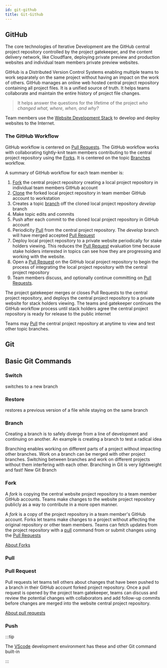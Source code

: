 ```yaml
---
id: git-github
title: Git-Github
---
```


## GitHub

The core technologies of Iterative Development are the GitHub central project repository controlled by the project gatekeeper, and the content delivery network, like Cloudflare, deploying private preview and production websites and individual team members private preview websites.

GitHub is a Distributed Version Control Systems enabling multiple teams to work separately on the same project without having an impact on the work of others. GitHub manages an online web hosted central project repository containing all project files. It is a unified source of truth. It helps teams collaborate and maintain the entire history of project file changes.

> It helps answer the questions for the lifetime of the project *who changed what, where, when, and why?* 

Team members use the [Website Development Stack](#website-development-stack) to develop and deploy websites to the Internet.

### The GitHub Workflow

GitHub workflow is centered on [Pull Requests](#pull-request). The GitHub workflow works with collaborating tightly-knit team members contributing to the central project repository using the [Forks](#fork). It is centered on the topic [Branches](#branch) workflow.

A summary of GitHub workflow for each team member is:

1. [Fork](#fork) the central project repository creating a local project repository in individual team members GitHub account
2. [Clone](#clone) the forked local project repository in team member GitHub account to workstation
1. Creates a topic [branch](#branch) off the cloned local project repository *develop* branch
1. Make topic edits and commits 
2. Push after each commit to the cloned local project repository in GitHub account
3. Periodicity [Pull](#pull) from the central project repository. The *develop* branch will have merged accepted [Pull Request](#pull-request)
3. Deploy local project repository to a private website periodically for stake holders viewing. This reduces the [Pull Request](#pull-request) evaluation time because stake holders interested in topics can see how they are progressing and working with the website.
4. Open a [Pull Request](#pull-request) on the GitHub local project repository to begin the  process of integrating the local project repository with the central project repository  
1. Team members discuss, and optionally continue committing on [Pull Requests](#pull-request).

The project gatekeeper merges or closes Pull Requests to the central project repository, and deploys the central project repository to a private website for stack holders viewing. The teams and gatekeeper continues the GitHub workflow process until stack holders agree the central project repository is ready for release to the public internet 

Teams may [Pull](#pull) the central project repository at anytime to view and test other topic branches.

## Git

## Basic Git Commands

### Switch 

switches to a new branch

### Restore

restores a previous version of a file while staying on the same branch

### Branch

Creating a branch is to safely diverge from a line of development and continuing on another. An example is creating a branch to test a radical idea

Branching enables working on different parts of a project without impacting other branches. Work on a branch can be merged with other project branches. Switching between branches
and work on different projects without them interfering with each other. Branching in Git is very
lightweight and fast! New Git Branch


### Fork

A *fork* is copying the central website project repository to a team member GitHub accounts. Teams make changes to the website project repository publicly as a way to contribute in a more open manner.

A *fork* is a copy of the project repository in a team member's GitHub account. Forks let teams make changes to a project without affecting the original repository or other team members. Teams can fetch updates from the project repository with a [pull](#pull) command from or submit changes using the [Pull Requests](#pull-request)

[About Forks](https://docs.github.com/en/pull-requests/collaborating-with-pull-requests/working-with-forks/about-forks)

### Pull

### Pull Request

Pull requests let teams tell others about changes that have been pushed to a branch in their GitHub account forked project repository. Once a pull request is opened by the project team gatekeeper, teams can discuss and review the potential changes with collaborators and add follow-up commits before changes are merged into the website central project repository.

[About pull requests](https://docs.github.com/en/pull-requests/collaborating-with-pull-requests/proposing-changes-to-your-work-with-pull-requests/about-pull-requests)

### Push




:::tip

The [VScode](#vscode) development environment has these and other Git command built-in 

:::
